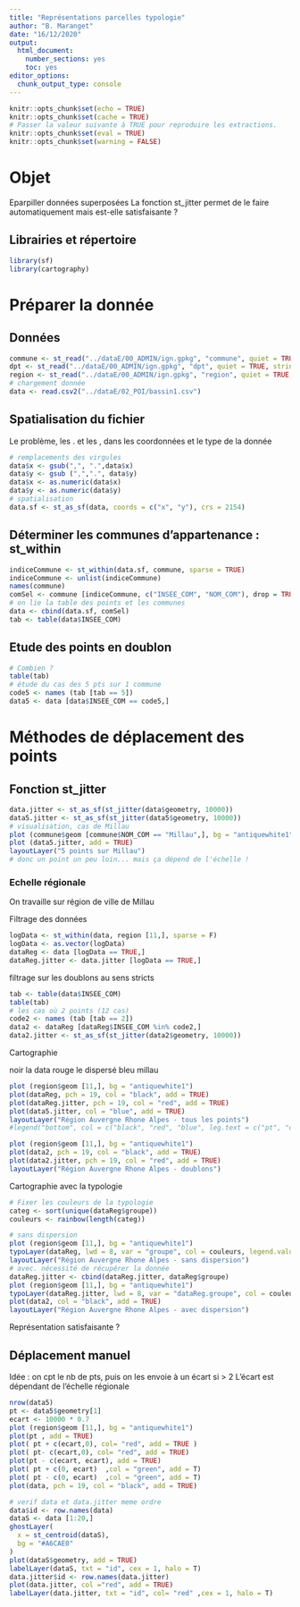 ```yaml
---
title: "Représentations parcelles typologie"
author: "B. Maranget"
date: "16/12/2020"
output: 
  html_document: 
    number_sections: yes
    toc: yes
editor_options: 
  chunk_output_type: console
---
```



```r
knitr::opts_chunk$set(echo = TRUE)
knitr::opts_chunk$set(cache = TRUE)
# Passer la valeur suivante à TRUE pour reproduire les extractions.
knitr::opts_chunk$set(eval = TRUE)
knitr::opts_chunk$set(warning = FALSE)
```

# Objet

Eparpiller données superposées
La fonction st_jitter permet de le faire automatiquement mais est-elle satisfaisante ?

## Librairies et répertoire

```r
library(sf)
library(cartography)

```

# Préparer la donnée

## Données

```r
commune <- st_read("../dataE/00_ADMIN/ign.gpkg", "commune", quiet = TRUE,stringsAsFactors = F)
dpt <- st_read("../dataE/00_ADMIN/ign.gpkg", "dpt", quiet = TRUE, stringsAsFactors = F)
region <- st_read("../dataE/00_ADMIN/ign.gpkg", "region", quiet = TRUE, stringsAsFactors = F)
# chargement donnée
data <- read.csv2("../dataE/02_POI/bassin1.csv")

```

## Spatialisation du fichier

Le problème, les . et les , dans les coordonnées et le type de la donnée

```r
# remplacements des virgules
data$x <- gsub(",", ".",data$x) 
data$y <- gsub (",",".", data$y)
data$x <- as.numeric(data$x)
data$y <- as.numeric(data$y)
# spatialisation
data.sf <- st_as_sf(data, coords = c("x", "y"), crs = 2154)
```

## Déterminer les communes d'appartenance : st_within

```r
indiceCommune <- st_within(data.sf, commune, sparse = TRUE)
indiceCommune <- unlist(indiceCommune)
names(commune)
comSel <- commune [indiceCommune, c("INSEE_COM", "NOM_COM"), drop = TRUE]
# on lie la table des points et les communes
data <- cbind(data.sf, comSel)
tab <- table(data$INSEE_COM)
```

## Etude des points en doublon

```r
# Combien ?
table(tab)
# étude du cas des 5 pts sur 1 commune
code5 <- names (tab [tab == 5])
data5 <- data [data$INSEE_COM == code5,]
```


# Méthodes de déplacement des points

## Fonction st_jitter

```r
data.jitter <- st_as_sf(st_jitter(data$geometry, 10000))
data5.jitter <- st_as_sf(st_jitter(data5$geometry, 10000))
# visualisation, cas de Millau
plot (commune$geom [commune$NOM_COM == "Millau",], bg = "antiquewhite1")
plot (data5.jitter, add = TRUE)
layoutLayer("5 points sur Millau")
# donc un point un peu loin... mais ça dépend de l'échelle !
```

### Echelle régionale

On travaille sur région de ville de Millau

Filtrage des données

```r
logData <- st_within(data, region [11,], sparse = F)
logData <- as.vector(logData)
dataReg <- data [logData == TRUE,]
dataReg.jitter <- data.jitter [logData == TRUE,]
```

filtrage sur les doublons au sens stricts

```r
tab <- table(data$INSEE_COM)
table(tab)
# les cas où 2 points (12 cas)
code2 <- names (tab [tab == 2])
data2 <- dataReg [dataReg$INSEE_COM %in% code2,]
data2.jitter <- st_as_sf(st_jitter(data2$geometry, 10000))
```




Cartographie

noir la data
rouge le dispersé
bleu millau

```r
plot (region$geom [11,], bg = "antiquewhite1")
plot(dataReg, pch = 19, col = "black", add = TRUE)
plot(dataReg.jitter, pch = 19, col = "red", add = TRUE)
plot(data5.jitter, col = "blue", add = TRUE)
layoutLayer("Région Auvergne Rhone Alpes - tous les points")
#legend("bottom", col = c("black", "red", "blue", leg.text = c("pt", "dispersés", "Millau")))
```

```r
plot (region$geom [11,], bg = "antiquewhite1")
plot(data2, pch = 19, col = "black", add = TRUE)
plot(data2.jitter, pch = 19, col = "red", add = TRUE)
layoutLayer("Région Auvergne Rhone Alpes - doublons")
```



Cartographie avec la typologie



```r
# Fixer les couleurs de la typologie
categ <- sort(unique(dataReg$groupe))
couleurs <- rainbow(length(categ))
```


```r
# sans dispersion
plot (region$geom [11,], bg = "antiquewhite1")
typoLayer(dataReg, lwd = 8, var = "groupe", col = couleurs, legend.values.order = categ, add = TRUE)
layoutLayer("Région Auvergne Rhone Alpes - sans dispersion")
# avec. nécessité de récupérer la donnée
dataReg.jitter <- cbind(dataReg.jitter, dataReg$groupe)
plot (region$geom [11,], bg = "antiquewhite1")
typoLayer(dataReg.jitter, lwd = 8, var = "dataReg.groupe", col = couleurs, legend.values.order = categ, add = TRUE)
plot(data2, col = "black", add = TRUE)
layoutLayer("Région Auvergne Rhone Alpes - avec dispersion")
```







Représentation satisfaisante ?

## Déplacement manuel

Idée : on cpt le nb de pts, puis on les envoie à un écart si > 2
L'écart est dépendant de l'échelle régionale

```r
nrow(data5)
pt <- data5$geometry[1]
ecart <- 10000 * 0.7
plot (region$geom [11,], bg = "antiquewhite1")
plot(pt , add = TRUE)
plot( pt + c(ecart,0), col= "red", add = TRUE )
plot( pt- c(ecart,0), col= "red", add = TRUE)
plot(pt - c(ecart, ecart), add = TRUE)
plot( pt + c(0, ecart)  ,col = "green", add = T)
plot( pt - c(0, ecart)  ,col = "green", add = T)
plot(data, pch = 19, col = "black", add = TRUE)
```


```r
# verif data et data.jitter meme ordre
data$id <- row.names(data)
dataS <- data [1:20,]
ghostLayer(
  x = st_centroid(dataS),
  bg = "#A6CAE0"
)
plot(dataS$geometry, add = TRUE)
labelLayer(dataS, txt = "id", cex = 1, halo = T)
data.jitter$id <- row.names(data.jitter)
plot(data.jitter, col ="red", add = TRUE)
labelLayer(data.jitter, txt = "id", col= "red" ,cex = 1, halo = T)
```

